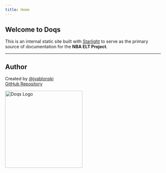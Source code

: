```yaml
---
title: Home
---
```



## Welcome to Doqs

This is an internal static site built with [Starlight](https://starlight.astro.build/) to serve as the primary source of documentation for the **NBA ELT Project**.

---

## Author

Created by [@jyablonski](https://github.com/jyablonski)  
[GitHub Repository](https://github.com/jyablonski/doqs)

<div style={{ textAlign: "center", marginTop: "2rem" }}>
  <Image src={jacob_logo} alt="Doqs Logo" width="250" height="250" />
</div>